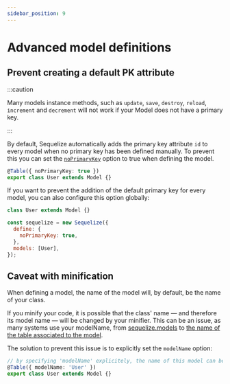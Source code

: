 ```yaml
---
sidebar_position: 9
---
```


# Advanced model definitions

## Prevent creating a default PK attribute

:::caution

Many models instance methods, such as `update`, `save`, `destroy`, `reload`, `increment` and `decrement` will not work if your Model does not have a primary key.

:::

By default, Sequelize automatically adds the primary key attribute `id` to every model when no primary key has been defined manually. 
To prevent this you can set the [`noPrimaryKey`](pathname:///api/v7/interfaces/ModelOptions.html#noPrimaryKey) option to true when defining the model.

```typescript
@Table({ noPrimaryKey: true })
export class User extends Model {}
```

If you want to prevent the addition of the default primary key for every model, you can also configure this option globally:

```js
class User extends Model {}

const sequelize = new Sequelize({
  define: {
    noPrimaryKey: true,
  },
  models: [User],
});
```

## Caveat with minification

When defining a model, the name of the model will, by default, be the name of your class.

If you minify your code, it is possible that the class' name — and therefore its model name — will be changed by your minifier.
This can be an issue, as many systems use your modelName, from [sequelize.models](pathname:///api/v7/classes/Sequelize.html#models)
to [the name of the table associated to the model](./naming-strategies.mdx).

The solution to prevent this issue is to explicitly set the `modelName` option:

```typescript
// by specifying 'modelName' explicitely, the name of this model can be safely minified.
@Table({ modelName: 'User' })
export class User extends Model {}
```
